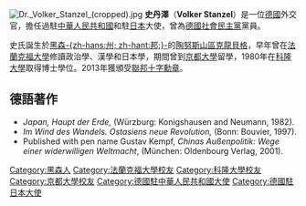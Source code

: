 {{blpsources|time=2016-04-09T03:37:19+00:00}}
[[File:Dr._Volker_Stanzel_(cropped).jpg|thumb]]
'''史丹澤'''（'''Volker Stanzel'''）{{BD|1948年|9月22日|||}}是一位[[德國|德國]]外交官，擔任過駐[[中華人民共和國|中華人民共和國]]和駐[[日本|日本]]大使，曾為[[德國社會民主黨|德國社會民主黨]]黨員。

史氏誕生於[[黑森|黑森-{zh-hans:州; zh-hant:邦;}-]]的[[陶努斯山區克龍貝格|陶努斯山區克龍貝格]]，早年曾在[[法蘭克福大學|法蘭克福大學]]修讀政治學、漢學和日本學，期間曾到[[京都大學|京都大學]]留學，1980年在[[科隆大學|科隆大學]]取得博士學位。2013年獲頒受[[聯邦十字勳章|聯邦十字勳章]]。

== 德語著作 ==
* ''Japan, Haupt der Erde,'' (Würzburg: Konigshausen and Neumann, 1982).
* ''Im Wind des Wandels. Ostasiens neue Revolution,'' (Bonn: Bouvier, 1997).
*Published with pen name Gustav Kempf, ''Chinas Außenpolitik: Wege einer widerwilligen Weltmacht'', (München: Oldenbourg Verlag, 2001).

{{s-start}}
{{s-dip}}
{{succession box
|before = {{Link-de|薄德磊|Joachim Broudré-Gröger}}
|after = [[施明賢|施明賢]]
|title = [[德國駐華大使列表|德國駐華大使]]
|years =2004年－2007年
}}
{{succession box
|before = {{Link-de|漢斯-姚阿幸·戴爾|Hans-Joachim Daerr}}
|after = [[魏翰楷|魏翰楷]]
|title = [[德國駐日大使館|德國駐日大使]]
|years =2010年－2014年
}}
{{s-end}}
{{DEFAULTSORT:Stanzel, Volker}}
[[Category:黑森人|Category:黑森人]]
[[Category:法蘭克福大學校友|Category:法蘭克福大學校友]]
[[Category:科隆大學校友|Category:科隆大學校友]]
[[Category:京都大學校友|Category:京都大學校友]]
[[Category:德國駐中華人民共和國大使|Category:德國駐中華人民共和國大使]]
[[Category:德國駐日本大使|Category:德國駐日本大使]]